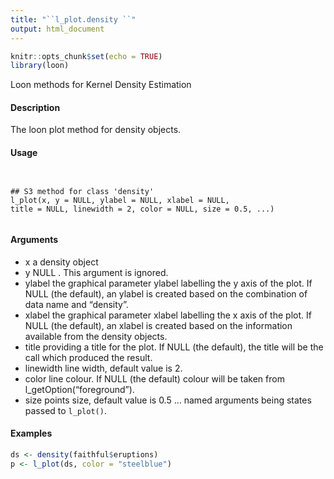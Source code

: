 ```yaml
---
title: "``l_plot.density ``"
output: html_document
---
```


```r
knitr::opts_chunk$set(echo = TRUE)
library(loon)
```
Loon methods for Kernel Density Estimation

#### Description 

The loon plot method for density objects.

#### Usage
<pre><code>

## S3 method for class 'density'
l_plot(x, y = NULL, ylabel = NULL, xlabel = NULL,
title = NULL, linewidth = 2, color = NULL, size = 0.5, ...)

</code></pre>
#### Arguments 
* x a density object
* y NULL . This argument is ignored.
* ylabel the graphical parameter ylabel labelling the y axis of the plot. If NULL (the default), an ylabel is created based on the combination of data name and "density".
* xlabel the graphical parameter xlabel labelling the x axis of the plot. If NULL (the default), an xlabel is created based on the information available from the density objects.
* title providing a title for the plot. If NULL (the default), the title will be the call which produced the result.
* linewidth line width, default value is 2.
* color line colour. If NULL (the default) colour will be taken from l_getOption("foreground").
* size points size, default value is 0.5
... named arguments  being states passed to ``l_plot()``.

#### Examples 
```r
ds <- density(faithful$eruptions)
p <- l_plot(ds, color = "steelblue")
```
